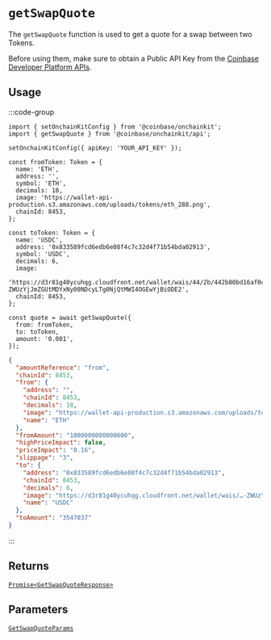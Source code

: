 # `getSwapQuote`

The `getSwapQuote` function is used to get a quote for a swap between two Tokens.

Before using them, make sure to obtain a Public API Key from the [Coinbase Developer Platform APIs](https://portal.cdp.coinbase.com/products/onchainkit).

## Usage

:::code-group

```tsx [code]
import { setOnchainKitConfig } from '@coinbase/onchainkit';
import { getSwapQuote } from '@coinbase/onchainkit/api';

setOnchainKitConfig({ apiKey: 'YOUR_API_KEY' });

const fromToken: Token = {
  name: 'ETH',
  address: '',
  symbol: 'ETH',
  decimals: 18,
  image: 'https://wallet-api-production.s3.amazonaws.com/uploads/tokens/eth_288.png',
  chainId: 8453,
};

const toToken: Token = {
  name: 'USDC',
  address: '0x833589fcd6edb6e08f4c7c32d4f71b54bda02913',
  symbol: 'USDC',
  decimals: 6,
  image:
    'https://d3r81g40ycuhqg.cloudfront.net/wallet/wais/44/2b/442b80bd16af0c0d9b22e03a16753823fe826e5bfd457292b55fa0ba8c1ba213-ZWUzYjJmZGUtMDYxNy00NDcyLTg0NjQtMWI4OGEwYjBiODE2',
  chainId: 8453,
};

const quote = await getSwapQuote({
  from: fromToken,
  to: toToken,
  amount: '0.001',
});
```

```json [return value]
{
  "amountReference": "from",
  "chainId": 8453,
  "from": {
    "address": "",
    "chainId": 8453,
    "decimals": 18,
    "image": "https://wallet-api-production.s3.amazonaws.com/uploads/tokens/eth_288.png",
    "name": "ETH"
  },
  "fromAmount": "1000000000000000",
  "highPriceImpact": false,
  "priceImpact": "0.16",
  "slippage": "3",
  "to": {
    "address": "0x833589fcd6edb6e08f4c7c32d4f71b54bda02913",
    "chainId": 8453,
    "decimals": 6,
    "image": "https://d3r81g40ycuhqg.cloudfront.net/wallet/wais/…-ZWUzYjJmZGUtMDYxNy00NDcyLTg0NjQtMWI4OGEwYjBiODE2",
    "name": "USDC"
  },
  "toAmount": "3547037"
}
```

:::

## Returns

[`Promise<GetSwapQuoteResponse>`](/api/types#getswapquoteresponse)

## Parameters

[`GetSwapQuoteParams`](/api/types#getswapquoteparams)
